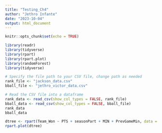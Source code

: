 ```yaml
---
title: "Testing_Ch4"
author: "Jethro Infante"
date: "2023-10-04"
output: html_document
---
```


```r
knitr::opts_chunk$set(echo = TRUE)
```

```r
library(readr)
library(tidyverse)
library(rpart)
library(rpart.plot)
library(randomForest)
library(tidyverse)
```

```r
# Specify the file path to your CSV file, change path as needed
rank_file <- "jackson_data.csv"
bball_file <- "jethro_victor_data.csv"

# Read the CSV file into a dataframe
rank_data <- read_csv(show_col_types = FALSE, rank_file)
bball_data <- read_csv(show_col_types = FALSE, bball_file)
rank_data
bball_data
```

```r
dtree <- rpart(Team_Won ~ PTS + seasonPart + MIN + PrevGameMin, data = bball_data)
rpart.plot(dtree)
```
